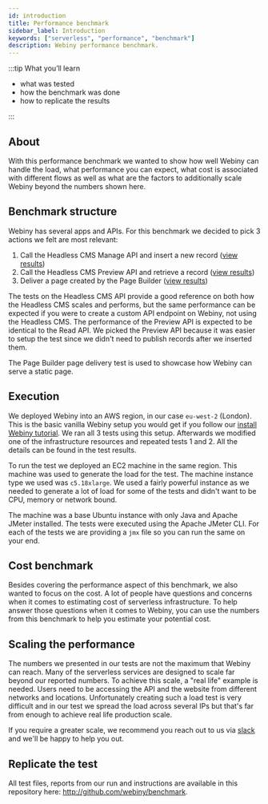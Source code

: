 ```yaml
---
id: introduction
title: Performance benchmark
sidebar_label: Introduction
keywords: ["serverless", "performance", "benchmark"]
description: Webiny performance benchmark.
---
```


:::tip What you’ll learn

- what was tested
- how the benchmark was done
- how to replicate the results

:::

## About

With this performance benchmark we wanted to show how well Webiny can handle the load, what performance you can expect, what cost is associated with different flows as well as what are the factors to additionally scale Webiny beyond the numbers shown here.

## Benchmark structure

Webiny has several apps and APIs. For this benchmark we decided to pick 3 actions we felt are most relevant:

1. Call the Headless CMS Manage API and insert a new record ([view results](/docs/webiny-overview/performance-benchmark/headless-cms-write-benchmark))
2. Call the Headless CMS Preview API and retrieve a record ([view results](/docs/webiny-overview/performance-benchmark/headless-cms-read-benchmark))
3. Deliver a page created by the Page Builder ([view results](/docs/webiny-overview/performance-benchmark/pb-deliver-a-page))

The tests on the Headless CMS API provide a good reference on both how the Headless CMS scales and performs, but the same performance can be expected if you were to create a custom API endpoint on Webiny, not using the Headless CMS. The performance of the Preview API is expected to be identical to the Read API. We picked the Preview API because it was easier to setup the test since we didn't need to publish records after we inserted them.

The Page Builder page delivery test is used to showcase how Webiny can serve a static page.

## Execution

We deployed Webiny into an AWS region, in our case `eu-west-2` (London). This is the basic vanilla Webiny setup you would get if you follow our [install Webiny tutorial](/docs/tutorials/install-webiny). We ran all 3 tests using this setup. Afterwards we modified one of the infrastructure resources and repeated tests 1 and 2. All the details can be found in the test results.

To run the test we deployed an EC2 machine in the same region. This machine was used to generate the load for the test. The machine instance type we used was `c5.18xlarge`. We used a fairly powerful instance as we needed to generate a lot of load for some of the tests and didn't want to be CPU, memory or network bound.

The machine was a base Ubuntu instance with only Java and Apache JMeter installed.
The tests were executed using the Apache JMeter CLI. For each of the tests we are providing a `jmx` file so you can run the same on your end.

## Cost benchmark

Besides covering the performance aspect of this benchmark, we also wanted to focus on the cost. A lot of people have questions and concerns when it comes to estimating cost of serverless infrastructure. To help answer those questions when it comes to Webiny, you can use the numbers from this benchmark to help you estimate your potential cost.

## Scaling the performance

The numbers we presented in our tests are not the maximum that Webiny can reach. Many of the serverless services are designed to scale far beyond our reported numbers. To achieve this scale, a "real life" example is needed. Users need to be accessing the API and the website from different networks and locations. Unfortunately creating such a load test is very difficult and in our test we spread the load across several IPs but that's far from enough to achieve real life production scale.

If you require a greater scale, we recommend you reach out to us via [slack](https://www.webiny.com/slack) and we'll be happy to help you out.

## Replicate the test

All test files, reports from our run and instructions are available in this repository here: http://github.com/webiny/benchmark.

